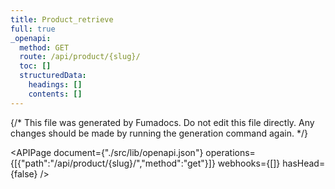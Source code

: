 ```yaml
---
title: Product_retrieve
full: true
_openapi:
  method: GET
  route: /api/product/{slug}/
  toc: []
  structuredData:
    headings: []
    contents: []
---
```

{/* This file was generated by Fumadocs. Do not edit this file directly. Any changes should be made by running the generation command again. */\}

<APIPage document={"./src/lib/openapi.json"} operations={[{"path":"/api/product/{slug}/","method":"get"}]} webhooks={[]} hasHead={false} />
